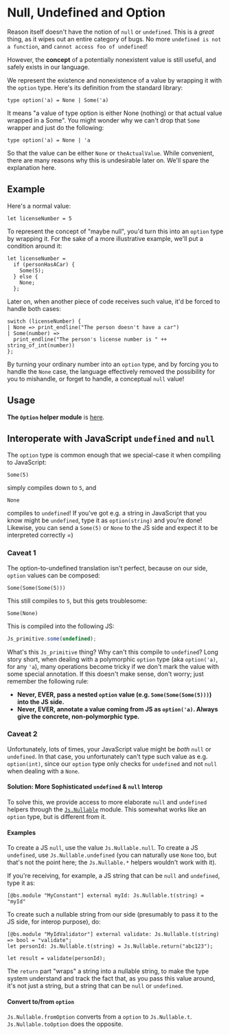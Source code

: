 # Null, Undefined and Option

Reason itself doesn't have the notion of `null` or `undefined`. This is a _great_ thing, as it wipes out an entire category of bugs. No more `undefined is not a function`, and `cannot access foo of undefined`!

However, the **concept** of a potentially nonexistent value is still useful, and safely exists in our language.

We represent the existence and nonexistence of a value by wrapping it with the `option` type. Here's its definition from the standard library:

```reason
type option('a) = None | Some('a)
```

It means "a value of type option is either None (nothing) or that actual value wrapped in a Some". You might wonder why we can't drop that `Some` wrapper and just do the following:

```reason
type option('a) = None | 'a
```

So that the value can be either `None` or `theActualValue`. While convenient, there are many reasons why this is undesirable later on. We'll spare the explanation here.

## Example

Here's a normal value:

```reason
let licenseNumber = 5
```

To represent the concept of "maybe null", you'd turn this into an `option` type by wrapping it. For the sake of a more illustrative example, we'll put a condition around it:

```reason
let licenseNumber =
  if (personHasACar) {
    Some(5);
  } else {
    None;
  };
```

Later on, when another piece of code receives such value, it'd be forced to handle both cases:

```reason
switch (licenseNumber) {
| None => print_endline("The person doesn't have a car")
| Some(number) =>
  print_endline("The person's license number is " ++ string_of_int(number))
};
```

By turning your ordinary number into an `option` type, and by forcing you to handle the `None` case, the language effectively removed the possibility for you to mishandle, or forget to handle, a conceptual `null` value!

## Usage

**The `Option` helper module** is [here](/apis/javascript/latest/js/option).

## Interoperate with JavaScript `undefined` and `null`

The `option` type is common enough that we special-case it when compiling to JavaScript:

```reason
Some(5)
```

simply compiles down to `5`, and

```reason
None
```

compiles to `undefined`! If you've got e.g. a string in JavaScript that you know might be `undefined`, type it as `option(string)` and you're done! Likewise, you can send a `Some(5)` or `None` to the JS side and expect it to be interpreted correctly =)

### Caveat 1

The option-to-undefined translation isn't perfect, because on our side, `option` values can be composed:

```reason
Some(Some(Some(5)))
```

This still compiles to `5`, but this gets troublesome:

```reason
Some(None)
```

This is compiled into the following JS:

```js
Js_primitive.some(undefined);
```

What's this `Js_primitive` thing? Why can't this compile to `undefined`? Long story short, when dealing with a polymorphic `option` type (aka `option('a)`, for any `'a`), many operations become tricky if we don't mark the value with some special annotation. If this doesn't make sense, don't worry; just remember the following rule:

- **Never, EVER, pass a nested `option` value (e.g. `Some(Some(Some(5)))`) into the JS side.**
- **Never, EVER, annotate a value coming from JS as `option('a)`. Always give the concrete, non-polymorphic type.**

### Caveat 2

Unfortunately, lots of times, your JavaScript value might be _both_ `null` or `undefined`. In that case, you unfortunately can't type such value as e.g. `option(int)`, since our `option` type only checks for `undefined` and not `null` when dealing with a `None`.

#### Solution: More Sophisticated `undefined` & `null` Interop

To solve this, we provide access to more elaborate `null` and `undefined` helpers through the [`Js.Nullable`](/apis/javascript/latest/js/nullable) module. This somewhat works like an `option` type, but is different from it.

#### Examples

To create a JS `null`, use the value `Js.Nullable.null`. To create a JS `undefined`, use `Js.Nullable.undefined` (you can naturally use `None` too, but that's not the point here; the `Js.Nullable.*` helpers wouldn't work with it).

If you're receiving, for example, a JS string that can be `null` and `undefined`, type it as:

```reason
[@bs.module "MyConstant"] external myId: Js.Nullable.t(string) = "myId"
```

To create such a nullable string from our side (presumably to pass it to the JS side, for interop purpose), do:

```reason
[@bs.module "MyIdValidator"] external validate: Js.Nullable.t(string) => bool = "validate";
let personId: Js.Nullable.t(string) = Js.Nullable.return("abc123");

let result = validate(personId);
```

The `return` part "wraps" a string into a nullable string, to make the type system understand and track the fact that, as you pass this value around, it's not just a string, but a string that can be `null` or `undefined`.

#### Convert to/from `option`

`Js.Nullable.fromOption` converts from a `option` to `Js.Nullable.t`. `Js.Nullable.toOption` does the opposite.
